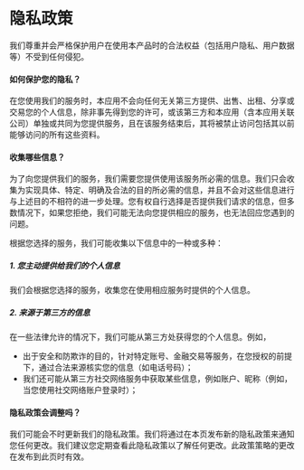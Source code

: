 

<Head>
  <title>隐私政策 - {process.env.NAME}</title>
</Head>

# 隐私政策

我们尊重并会严格保护用户在使用本产品时的合法权益（包括用户隐私、用户数据等）不受到任何侵犯。

#### 如何保护您的隐私？

在您使用我们的服务时，本应用不会向任何无关第三方提供、出售、出租、分享或交易您的个人信息，除非事先得到您的许可，或该第三方和本应用（含本应用关联公司）单独或共同为您提供服务，且在该服务结束后，其将被禁止访问包括其以前能够访问的所有这些资料。

#### 收集哪些信息？

为了向您提供我们的服务，我们需要您提供使用该服务所必需的信息。我们只会收集为实现具体、特定、明确及合法的目的所必需的信息，并且不会对这些信息进行与上述目的不相符的进一步处理。您有权自行选择是否提供我们请求的信息，但多数情况下，如果您拒绝，我们可能无法向您提供相应的服务，也无法回应您遇到的问题。

根据您选择的服务，我们可能收集以下信息中的一种或多种：

##### 1. 您主动提供给我们的个人信息

我们会根据您选择的服务，收集您在使用相应服务时提供的个人信息。

##### 2. 来源于第三方的信息

在一些法律允许的情况下，我们可能从第三方处获得您的个人信息。例如，

* 出于安全和防欺诈的目的，针对特定账号、金融交易等服务，在您授权的前提下，通过合法来源核实您的信息（如电话号码）；
* 我们还可能从第三方社交网络服务中获取某些信息，例如账户、昵称（例如，当您使用社交网络账户登录时）；

#### 隐私政策会调整吗？

我们可能会不时更新我们的隐私政策。我们将通过在本页发布新的隐私政策来通知您任何更改。我们建议您定期查看此隐私政策以了解任何更改。此政策策略的更改在发布到此页时有效。